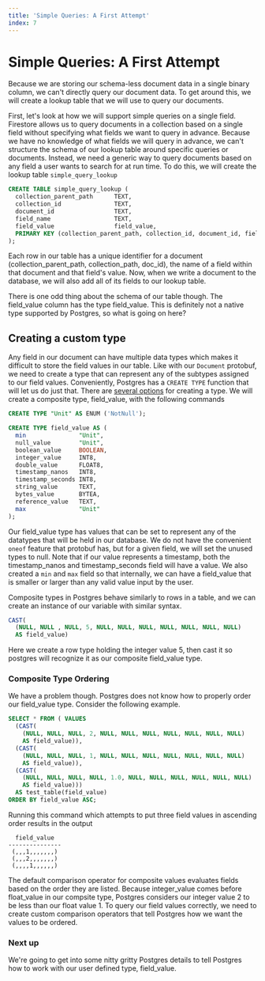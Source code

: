 ```yaml
---
title: 'Simple Queries: A First Attempt'
index: 7
---
```

# Simple Queries: A First Attempt

Because we are storing our schema-less document data in a single binary column,
we can't directly query our document data. To get around this, we will create a
lookup table that we will use to query our documents.

First, let's look at how we will support simple queries on a single field.
Firestore allows us to query documents in a collection based on a single field
without specifying what fields we want to query in advance. Because we have no
knowledge of what fields we will query in advance, we can't structure the schema
of our lookup table around specific queries or documents. Instead, we need a
generic way to query documents based on any field a user wants to search for at
run time. To do this, we will create the lookup table `simple_query_lookup`

```sql
CREATE TABLE simple_query_lookup (
  collection_parent_path      TEXT,
  collection_id               TEXT,
  document_id                 TEXT,
  field_name                  TEXT,
  field_value                 field_value,
  PRIMARY KEY (collection_parent_path, collection_id, document_id, field_name)
);
```

Each row in our table has a unique identifier for a document
(collection_parent_path, collection_path, doc_id), the name of a field within
that document and that field's value. Now, when we write a document to the
database, we will also add all of its fields to our lookup table.

There is one odd thing about the schema of our table though. The field_value
column has the type field_value. This is definitely not a native type supported
by Postgres, so what is going on here?

## Creating a custom type

Any field in our document can have multiple data types which makes it difficult
to store the field values in our table. Like with our `Document` protobuf, we need to
create a type that can represent any of the subtypes assigned to our
field values. Conveniently, Postgres has a `CREATE TYPE` function that will let
us do just that. There are
[several options](https://www.postgresql.org/docs/current/sql-createtype.html)
for creating a type. We will create a composite type, field_value, with
the following commands

```sql
CREATE TYPE "Unit" AS ENUM ('NotNull');

CREATE TYPE field_value AS (
  min               "Unit",
  null_value        "Unit",
  boolean_value     BOOLEAN,
  integer_value     INT8,
  double_value      FLOAT8,
  timestamp_nanos   INT8,
  timestamp_seconds INT8,
  string_value      TEXT,
  bytes_value       BYTEA,
  reference_value   TEXT,
  max               "Unit"
);

```

Our field_value type has values that can be set to represent any of the
datatypes that will be held in our database. We do not have the convenient
`oneof` feature that protobuf has, but for a given field, we will set the unused
types to null. Note that if our value represents a timestamp, both the
timestamp_nanos and timestamp_seconds field will have a value. We also created a
`min` and `max` field so that internally, we can have a field_value that is
smaller or larger than any valid value input by the user.

Composite types in Postgres behave similarly to rows in a table, and we can
create an instance of our variable with similar syntax.

```sql
CAST(
  (NULL, NULL , NULL, 5, NULL, NULL, NULL, NULL, NULL, NULL, NULL) 
  AS field_value)
```

Here we create a row type holding the integer value 5, then cast it so postgres
will recognize it as our composite field_value type.

### Composite Type Ordering

We have a problem though. Postgres does not know how to properly order our
field_value type. Consider the following example.

```sql
SELECT * FROM ( VALUES
  (CAST(
    (NULL, NULL, NULL, 2, NULL, NULL, NULL, NULL, NULL, NULL, NULL) 
    AS field_value)),
  (CAST(
    (NULL, NULL, NULL, 1, NULL, NULL, NULL, NULL, NULL, NULL, NULL) 
    AS field_value)),
  (CAST(
    (NULL, NULL, NULL, NULL, 1.0, NULL, NULL, NULL, NULL, NULL, NULL) 
    AS field_value)))
  AS test_table(field_value)
ORDER BY field_value ASC;
```

Running this command which attempts to put three field values in ascending order
results in the output

```
  field_value
---------------
 (,,,1,,,,,,,)
 (,,,2,,,,,,,)
 (,,,,1,,,,,,)
```

The default comparison operator for composite values evaluates fields based on
the order they are listed. Because integer_value comes before float_value in our
compsite type, Postgres considers our integer value 2 to be less than our float
value 1. To query our field values correctly, we need to create custom
comparison operators that tell Postgres how we want the values to be ordered.

### Next up

We're going to get into some nitty gritty Postgres details to tell Postgres how
to work with our user defined type, field_value.
